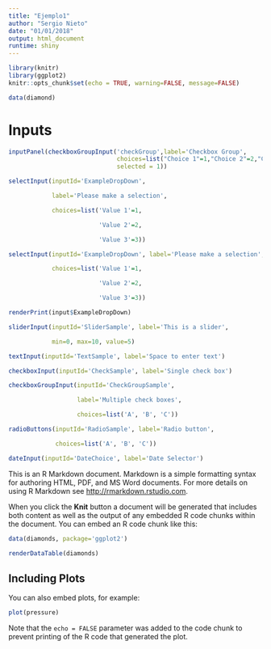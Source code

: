 ```yaml
---
title: "Ejemplo1"
author: "Sergio Nieto"
date: "01/01/2018"
output: html_document
runtime: shiny
---
```


```r
library(knitr)
library(ggplot2)
knitr::opts_chunk$set(echo = TRUE, warning=FALSE, message=FALSE)

data(diamond)
```

# Inputs {#Inputs}
```r
inputPanel(checkboxGroupInput('checkGroup',label='Checkbox Group',
                              choices=list("Choice 1"=1,"Choice 2"=2,"Choice 3"=3),
                              selected = 1))

```


```r
selectInput(inputId='ExampleDropDown',

            label='Please make a selection',

            choices=list('Value 1'=1,

                         'Value 2'=2,

                         'Value 3'=3))
```

```r
selectInput(inputId='ExampleDropDown', label='Please make a selection',

            choices=list('Value 1'=1,

                         'Value 2'=2,

                         'Value 3'=3))

renderPrint(input$ExampleDropDown)
```

```r



sliderInput(inputId='SliderSample', label='This is a slider',

            min=0, max=10, value=5)

textInput(inputId='TextSample', label='Space to enter text')

checkboxInput(inputId='CheckSample', label='Single check box')

checkboxGroupInput(inputId='CheckGroupSample',

                   label='Multiple check boxes',

                   choices=list('A', 'B', 'C'))

radioButtons(inputId='RadioSample', label='Radio button',

             choices=list('A', 'B', 'C'))

dateInput(inputId='DateChoice', label='Date Selector')
```

This is an R Markdown document. Markdown is a simple formatting syntax for authoring HTML, PDF, and MS Word documents. For more details on using R Markdown see <http://rmarkdown.rstudio.com>.

When you click the **Knit** button a document will be generated that includes both content as well as the output of any embedded R code chunks within the document. You can embed an R code chunk like this:

```r
data(diamonds, package='ggplot2')

renderDataTable(diamonds)
```

## Including Plots

You can also embed plots, for example:

```r
plot(pressure)
```

Note that the `echo = FALSE` parameter was added to the code chunk to prevent printing of the R code that generated the plot.
